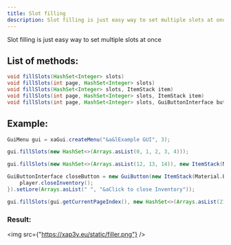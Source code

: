 ```yaml
---
title: Slot filling
description: Slot filling is just easy way to set multiple slots at once
---
```


Slot filling is just easy way to set multiple slots at once

## List of methods:

```java
void fillSlots(HashSet<Integer> slots)
void fillSlots(int page, HashSet<Integer> slots)
void fillSlots(HashSet<Integer> slots, ItemStack item)
void fillSlots(int page, HashSet<Integer> slots, ItemStack item)
void fillSlots(int page, HashSet<Integer> slots, GuiButtonInterface button)
```

## Example:

```java
GuiMenu gui = xaGui.createMenu("&a&lExample GUI", 3);

gui.fillSlots(new HashSet<>(Arrays.asList(0, 1, 2, 3, 4)));

gui.fillSlots(new HashSet<>(Arrays.asList(12, 13, 14)), new ItemStack(Material.DIRT, 64));

GuiButtonInterface closeButton = new GuiButton(new ItemStack(Material.BARRIER, 1)).setName("&cClose").withListener((event) -> {
    player.closeInventory();
}).setLore(Arrays.asList(" ", "&aClick to close Inventory"));

gui.fillSlots(gui.getCurrentPageIndex(), new HashSet<>(Arrays.asList(21, 22, 23)), closeButton);
```

### Result:
<img src={"https://xap3y.eu/static/filler.png"} />